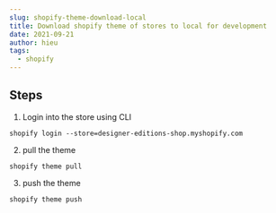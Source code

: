 ```yaml
---
slug: shopify-theme-download-local
title: Download shopify theme of stores to local for development
date: 2021-09-21
author: hieu
tags:
  - shopify
---
```

## Steps

1. Login into the store using CLI

```
shopify login --store=designer-editions-shop.myshopify.com
```

2. pull the theme

```
shopify theme pull
```

3. push the theme
```
shopify theme push
```

